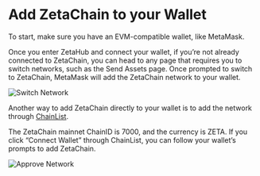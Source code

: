 # Add ZetaChain to your Wallet

To start, make sure you have an EVM-compatible wallet, like MetaMask.

Once you enter ZetaHub and connect your wallet, if you’re not already connected
to ZetaChain, you can head to any page that requires you to switch networks,
such as the Send Assets page. Once prompted to switch to ZetaChain, MetaMask
will add the ZetaChain network to your wallet.

![Switch Network](/img/docs/zetahub/create-wallet-1.png)

Another way to add ZetaChain directly to your wallet is to add the network
through [ChainList](https://chainlist.org/?search=zetachain).

The ZetaChain mainnet ChainID is 7000, and the currency is ZETA. If you click
“Connect Wallet” through ChainList, you can follow your wallet’s prompts to add
ZetaChain.

![Approve Network](/img/docs/zetahub/create-wallet-2.png)
